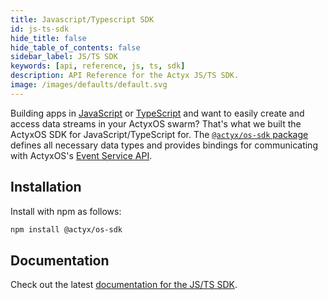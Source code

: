 ```yaml
---
title: Javascript/Typescript SDK
id: js-ts-sdk
hide_title: false
hide_table_of_contents: false
sidebar_label: JS/TS SDK
keywords: [api, reference, js, ts, sdk]
description: API Reference for the Actyx JS/TS SDK.
image: /images/defaults/default.svg
---
```


Building apps in [JavaScript](https://developer.mozilla.org/en-US/docs/Web/JavaScript) or [TypeScript](https://www.typescriptlang.org/) and want to easily create and access data streams in your ActyxOS swarm? That's what we built the ActyxOS SDK for JavaScript/TypeScript for. The [`@actyx/os-sdk` package](http://npmjs.com/package/@actyx/os-sdk) defines all necessary data types and provides bindings for communicating with ActyxOS's [Event Service API](../api/event-service.md).

## Installation

Install with npm as follows:

```bash
npm install @actyx/os-sdk
```

## Documentation

Check out the latest <a href="/@actyx/os-sdk" target="_blank" rel="noopener noreferrer">documentation for the JS/TS SDK</a>.
